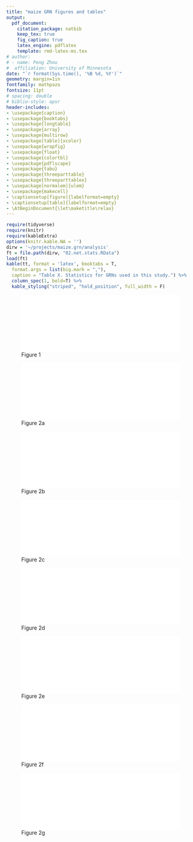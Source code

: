 ```yaml
---
title: "maize GRN figures and tables"
output: 
  pdf_document:
    citation_package: natbib
    keep_tex: true
    fig_caption: true
    latex_engine: pdflatex
    template: rmd-latex-ms.tex
# author:
# - name: Peng Zhou
#  affiliation: University of Minnesota
date: "`r format(Sys.time(), '%B %d, %Y')`"
geometry: margin=1in
fontfamily: mathpazo
fontsize: 11pt
# spacing: double
# biblio-style: apsr
header-includes:
- \usepackage{caption}
- \usepackage{booktabs}
- \usepackage{longtable}
- \usepackage{array}
- \usepackage{multirow}
- \usepackage[table]{xcolor}
- \usepackage{wrapfig}
- \usepackage{float}
- \usepackage{colortbl}
- \usepackage{pdflscape}
- \usepackage{tabu}
- \usepackage{threeparttable}
- \usepackage{threeparttablex}
- \usepackage[normalem]{ulem}
- \usepackage{makecell}
- \captionsetup[figure]{labelformat=empty}
- \captionsetup[table]{labelformat=empty}
- \AtBeginDocument{\let\maketitle\relax}
---
```

\pagenumbering{gobble}

```r
require(tidyverse)
require(knitr)
require(kableExtra)
options(knitr.kable.NA = '')
dirw = '~/projects/maize.grn/analysis' 
ft = file.path(dirw, "02.net.stats.RData")
load(ft)
kable(tt, format = 'latex', booktabs = T,
  format.args = list(big.mark = ","), 
  caption = "Table X. Statistics for GRNs used in this study.") %>%
  column_spec(1, bold=T) %>%
  kable_styling("striped", "hold_position", full_width = F)
```

\pagebreak
![Figure 1]($grn/analysis/04_y1h/01.pdf){width=100%}

\pagebreak
![Figure 2a]($grn/analysis/06_rna_de/01.huang_leaf.pdf){width=100%}

\pagebreak
![Figure 2b]($grn/analysis/06_rna_de/01.huang_root.pdf){width=100%}

\pagebreak
![Figure 2c]($grn/analysis/06_rna_de/01.huang_sam.pdf){width=100%}

\pagebreak
![Figure 2d]($grn/analysis/06_rna_de/01.huang_seed.pdf){width=100%}

\pagebreak
![Figure 2e]($grn/analysis/06_rna_de/01.walley_rna.pdf){width=100%}

\pagebreak
![Figure 2f]($grn/analysis/06_rna_de/01.walley_protein.pdf){width=100%}

\pagebreak
![Figure 2g]($grn/analysis/06_rna_de/01.walley_all.pdf){width=100%}


